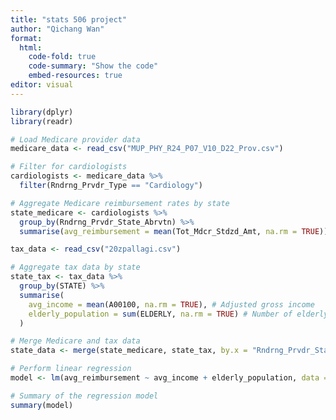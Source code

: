 ---
title: "stats 506 project"
author: "Qichang Wan"
format:
  html:
    code-fold: true
    code-summary: "Show the code"
    embed-resources: true
editor: visual
---

```{r}
library(dplyr)
library(readr)
```

```{r}
# Load Medicare provider data
medicare_data <- read_csv("MUP_PHY_R24_P07_V10_D22_Prov.csv")
```

```{r}
# Filter for cardiologists
cardiologists <- medicare_data %>%
  filter(Rndrng_Prvdr_Type == "Cardiology")

# Aggregate Medicare reimbursement rates by state
state_medicare <- cardiologists %>%
  group_by(Rndrng_Prvdr_State_Abrvtn) %>%
  summarise(avg_reimbursement = mean(Tot_Mdcr_Stdzd_Amt, na.rm = TRUE))
```

```{r}
tax_data <- read_csv("20zpallagi.csv")

# Aggregate tax data by state
state_tax <- tax_data %>%
  group_by(STATE) %>%
  summarise(
    avg_income = mean(A00100, na.rm = TRUE), # Adjusted gross income
    elderly_population = sum(ELDERLY, na.rm = TRUE) # Number of elderly
  )
```

```{r}
# Merge Medicare and tax data
state_data <- merge(state_medicare, state_tax, by.x = "Rndrng_Prvdr_State_Abrvtn", by.y = "STATE")

# Perform linear regression
model <- lm(avg_reimbursement ~ avg_income + elderly_population, data = state_data)

# Summary of the regression model
summary(model)
```













